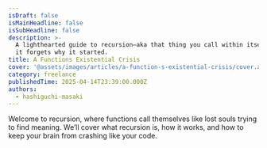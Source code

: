 ```yaml
---
isDraft: false
isMainHeadline: false
isSubHeadline: false
description: >-
  A lighthearted guide to recursion—aka that thing you call within itself until
  it forgets why it started.
title: A Functions Existential Crisis
cover: '@assets/images/articles/a-function-s-existential-crisis/cover.avif'
category: freelance
publishedTime: 2025-04-14T23:39:00.000Z
authors:
  - hashiguchi-masaki
---
```

Welcome to recursion, where functions call themselves like lost souls trying to find meaning. We’ll cover what recursion is, how it works, and how to keep your brain from crashing like your code.
